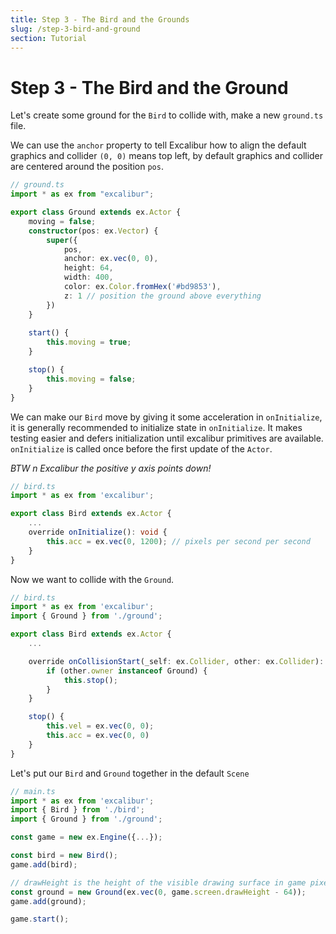 ```yaml
---
title: Step 3 - The Bird and the Grounds
slug: /step-3-bird-and-ground
section: Tutorial
---
```


# Step 3 - The Bird and the Ground

Let's create some ground for the `Bird` to collide with, make a new `ground.ts` file.

We can use the `anchor` property to tell Excalibur how to align the default graphics and collider `(0, 0)` means top left, by default graphics and collider are centered around the position `pos`.

```typescript
// ground.ts
import * as ex from "excalibur";

export class Ground extends ex.Actor {
    moving = false;
    constructor(pos: ex.Vector) {
        super({
            pos,
            anchor: ex.vec(0, 0),
            height: 64,
            width: 400,
            color: ex.Color.fromHex('#bd9853'),
            z: 1 // position the ground above everything
        })
    }
    
    start() {
        this.moving = true;
    }

    stop() {
        this.moving = false;
    }
}
```


We can make our `Bird` move by giving it some acceleration in `onInitialize`, it is generally recommended to initialize state in `onInitialize`. It makes testing easier and defers initialization until excalibur primitives are available. `onInitialize` is called once before the first update of the `Actor`.

*BTW n Excalibur the positive y axis points down!*

```typescript
// bird.ts
import * as ex from 'excalibur';

export class Bird extends ex.Actor {
    ...
    override onInitialize(): void {
        this.acc = ex.vec(0, 1200); // pixels per second per second
    }
}
```

Now we want to collide with the `Ground`.

```typescript
// bird.ts
import * as ex from 'excalibur';
import { Ground } from './ground';

export class Bird extends ex.Actor {
    ...

    override onCollisionStart(_self: ex.Collider, other: ex.Collider): void {
        if (other.owner instanceof Ground) {
            this.stop();
        }
    }

    stop() {
        this.vel = ex.vec(0, 0);
        this.acc = ex.vec(0, 0)
    }
}
```

Let's put our `Bird` and `Ground` together in the default `Scene`

```typescript
// main.ts
import * as ex from 'excalibur';
import { Bird } from './bird';
import { Ground } from './ground';

const game = new ex.Engine({...});

const bird = new Bird();
game.add(bird);

// drawHeight is the height of the visible drawing surface in game pixels
const ground = new Ground(ex.vec(0, game.screen.drawHeight - 64));
game.add(ground);

game.start();
```
